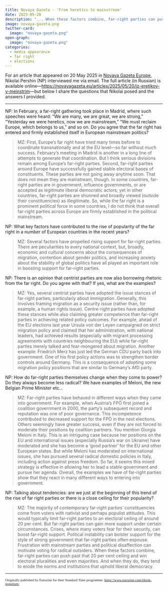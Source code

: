 ```yaml
---
title: Novaya Gazeta - 'From heretics to mainstream'
date: 2025-05-20
description: "... When these factors combine, far-right parties can push past that 20 per cent ceiling and win electoral pluralities and even majorities. And when they do, they tend to erode the norms and institutions that uphold liberal democracy."
image: novaya-gazeta.png
twitter-card:
  image: "novaya-gazeta.png"
open-graph:
  image: "novaya-gazeta.png"
categories:
  - media appearance
  - far right
  - elections
---
```


For an article that appeared on 20 May 2025 in [Novaya Gazeta Europe](https://novayagazeta.eu/), Nikolai Pershin (NP) interviewed me via email. The full article (in Russian) is available online---<https://novayagazeta.eu/articles/2025/05/20/iz-eretikov-v-meinstrim>---but below I share the questions that Nikolai posed and the answers I provided. 

******

NP: In February, a far-right gathering took place in Madrid, where such speeches were heard: "We are many, we are great, we are strong," "Yesterday we were heretics, now we are mainstream," "We must reclaim Europe, which belongs to us," and so on. Do you agree that the far right has entered and firmly established itself in European mainstream politics?

> MZ: First, Europe's far right have tried many times before to coordinate transnationally and at the EU level---so far without much success. February's meeting in Madrid is another in a long line of attempts to generate that coordination. But I think serious divisions remain among Europe’s far-right parties. Second, far-right parties around Europe have successfully gained stable electoral bases of constituents. These parties are not going away anytime soon. That does not mean they are mainstream, though. In some countries, far-right parties are in government, influence governments, or are accepted as legitimate liberal democratic actors; yet in other countries, far-right parties are shunned and broadly viewed (outside their constituencies) as illegitimate. So, while the far right is a prominent political force in some countries, I do not think that overall far-right parties across Europe are firmly established in the political mainstream.

NP: What key factors have contributed to the rise of popularity of the far right in a number of European countries in the recent years?

> MZ: Several factors have propelled rising support for far-right parties. There are peculiarities to every national context, but, broadly, economic and cultural concerns about the consequences of migration, contention about gender politics, and increasing anxiety about the stability of global politics have all played an important role in boosting support for far-right parties.

NP: There is an opinion that centrist parties are now also borrowing rhetoric from the far right. Do you agree with that? If yes, what are the examples?

> MZ: Yes, several centrist parties have adopted the issue stances of far-right parties, particularly about immigration. Generally, this involves framing migration as a security issue (rather than, for example, a human rights issue). Centre-right parties have adopted these stances while also claiming greater competence than far-right parties in achieving related policy outcomes. For example, ahead of the EU elections last year Ursula von der Leyen campaigned on strict migration policy and claimed that her administration, with national leaders, had achieved results (especially with migrant processing agreements with countries neighbouring the EU) while far-right parties merely talked and fear-mongered about migration. Another example: Friedrich Merz has just led the German CDU party back into government. One of his first policy actions was to strengthen border controls around Germany. This is a consequence of adopting some migration policy positions that are similar to Germany’s AfD party.

NP: How do far-right parties themselves change when they come to power? Do they always become less radical? We have examples of Meloni, the new Belgian Prime Minister etc...

> MZ: Far-right parties have behaved in different ways when they came into government. For example, when Austria’s FPÖ first joined a coalition government in 2000, the party’s subsequent record and reputation was one of poor governance. This incompetence contributed to decreased support for the FPÖ in the next elections. Others seemingly have greater success, even if they are not forced to moderate their positions by coalition partners. You mention Giorgia Meloni in Italy. This is an intriguing case because her positions on the EU and international issues (especially Russia’s war on Ukraine) have moderated and she has become a ‘good partner’ for the EU and other European states. But while Meloni has moderated on international issues, she has pursued several radical domestic policies in Italy, including action against press freedom. So far, it seems this mixed strategy is effective in allowing her to lead a stable government and pursue her agenda. Overall, the examples we have of far-right parties show that they react in many different ways to entering into government. 

NP: Talking about tendencies: are we just at the beginning of this trend of the rise of far right parties or there is a close ceiling for their popularity?

> MZ: The majority of contemporary far-right parties’ constituencies come from voters with nativist and perhaps populist attitudes. This would typically limit far-right parties to an electoral ceiling of around 20 per cent. But far-right parties can gain more support under certain circumstances. Crises, where many voters fear for their security, can boost far-right support. Political instability can bolster support for the style of strong government that far-right parties often espouse. Frustration with mainstream parties and political disaffection can motivate voting for radical outsiders. When these factors combine, far-right parties can push past that 20 per cent ceiling and win electoral pluralities and even majorities. And when they do, they tend to erode the norms and institutions that uphold liberal democracy.

******

<span style="font-family:Garamond; font-size:0.8em;">Originally published by Eurozine for their Standard Time programme: <a href="https://www.eurozine.com/tiktok-populism/">https://www.eurozine.com/tiktok-populism/</a></span>

